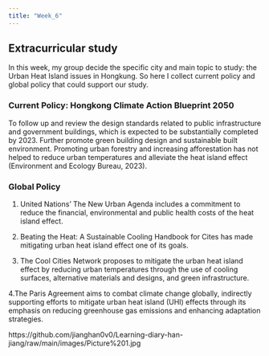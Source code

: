 ```yaml
---
title: "Week_6"
---
```





## Extracurricular study

In this week, my group decide the specific city and main topic to study: the Urban Heat Island issues in Hongkung. So here I collect current policy and global policy that could support our study.

### Current Policy: Hongkong Climate Action Blueprint 2050

To follow up and review the design standards related to public infrastructure and government buildings, which is expected to be substantially completed by 2023.
Further promote green building design and sustainable built environment.
Promoting urban forestry and increasing afforestation has not helped to reduce urban temperatures and alleviate the heat island effect (Environment and Ecology Bureau, 2023).

### Global Policy
1. United Nations' The New Urban Agenda includes a commitment to reduce the financial, environmental and public health costs of the heat island effect. 

2. Beating the Heat: A Sustainable Cooling Handbook for Cites has made mitigating urban heat island effect one of its goals.

3. The Cool Cities Network proposes to mitigate the urban heat island effect by reducing urban temperatures through the use of cooling surfaces, alternative materials and designs, and green infrastructure. 

4.The Paris Agreement aims to combat climate change globally, indirectly supporting efforts to mitigate urban heat island (UHI) effects through its emphasis on reducing greenhouse gas emissions and enhancing adaptation strategies.

https://github.com/jianghan0v0/Learning-diary-han-jiang/raw/main/images/Picture%201.jpg